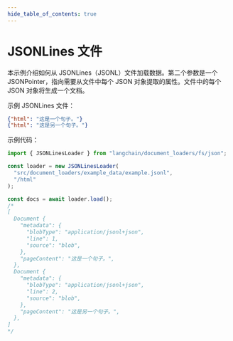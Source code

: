 ```yaml
---
hide_table_of_contents: true
---
```


# JSONLines 文件

本示例介绍如何从 JSONLines（JSONL）文件加载数据。第二个参数是一个 JSONPointer，指向需要从文件中每个 JSON 对象提取的属性。文件中的每个 JSON 对象将生成一个文档。

示例 JSONLines 文件：

```json
{"html": "这是一个句子。"}
{"html": "这是另一个句子。"}
```

示例代码：

```typescript
import { JSONLinesLoader } from "langchain/document_loaders/fs/json";

const loader = new JSONLinesLoader(
  "src/document_loaders/example_data/example.jsonl",
  "/html"
);

const docs = await loader.load();
/*
[
  Document {
    "metadata": {
      "blobType": "application/jsonl+json",
      "line": 1,
      "source": "blob",
    },
    "pageContent": "这是一个句子。",
  },
  Document {
    "metadata": {
      "blobType": "application/jsonl+json",
      "line": 2,
      "source": "blob",
    },
    "pageContent": "这是另一个句子。",
  },
]
*/
```